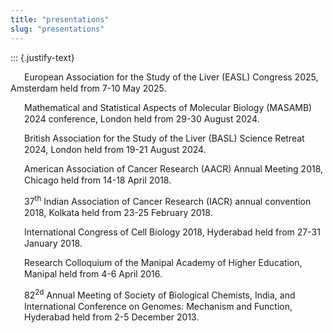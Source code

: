 ```yaml
---
title: "presentations"
slug: "presentations"
---
```


::: {.justify-text}
<p style="text-indent: -22px; margin-left: 22px;">
<img src="images/presentation.png" style="width:16px; height:16px; margin-right:6px; vertical-align:middle;" />European Association for the Study of the Liver (EASL) Congress 2025, Amsterdam held from 7-10 May 2025.\

<p style="text-indent: -22px; margin-left: 22px;">
<img src="images/presentation.png" style="width:16px; height:16px; margin-right:6px; vertical-align:middle;" />Mathematical and Statistical Aspects of Molecular Biology (MASAMB) 2024 conference, London held from 29-30 August 2024. \
</p>

<p style="text-indent: -22px; margin-left: 22px;">
<img src="images/presentation.png" style="width:16px; height:16px; margin-right:6px; vertical-align:middle;" />British Association for the Study of the Liver (BASL) Science Retreat 2024, London held from 19-21 August 2024.\
</p>

<p style="text-indent: -22px; margin-left: 22px;">
<img src="images/presentation.png" style="width:16px; height:16px; margin-right:6px; vertical-align:middle;" />American Association of Cancer Research (AACR) Annual Meeting 2018, Chicago held from 14-18 April 2018.\
</p>

<p style="text-indent: -22px; margin-left: 22px;">
<img src="images/presentation.png" style="width:16px; height:16px; margin-right:6px; vertical-align:middle;" />37<sup>th</sup> Indian Association of Cancer Research (IACR) annual convention 2018, Kolkata held from 23-25 February 2018.\
</p>

<p style="text-indent: -22px; margin-left: 22px;">
<img src="images/presentation.png" style="width:16px; height:16px; margin-right:6px; vertical-align:middle;" />International Congress of Cell Biology 2018, Hyderabad held from 27-31 January 2018.\
</p>

<p style="text-indent: -22px; margin-left: 22px;">
<img src="images/presentation.png" style="width:16px; height:16px; margin-right:6px; vertical-align:middle;" />Research Colloquium of the Manipal Academy of Higher Education, Manipal held from 4-6 April 2016.\
</p>

<p style="text-indent: -22px; margin-left: 22px;">
<img src="images/presentation.png" style="width:16px; height:16px; margin-right:6px; vertical-align:middle;" />82<sup>2d</sup> Annual Meeting of Society of Biological Chemists, India, and International Conference on Genomes: Mechanism and Function, Hyderabad held from 2-5 December 2013.\
</p>